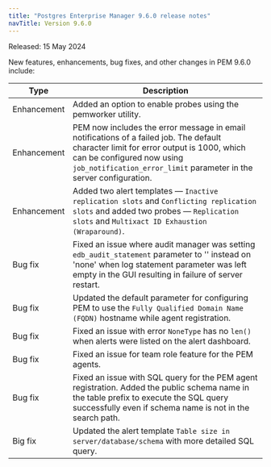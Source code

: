 ```yaml
---
title: "Postgres Enterprise Manager 9.6.0 release notes"
navTitle: Version 9.6.0
---
```


Released: 15 May 2024

New features, enhancements, bug fixes, and other changes in PEM 9.6.0 include:

| Type         | Description                                                                                                                                                                                                                                         |
|--------------|-----------------------------------------------------------------------------------------------------------------------------------------------------------------------------------------------------------------------------------------------------|
| Enhancement  | Added an option to enable probes using the pemworker utility.                                                                                                                                                                                   |
| Enhancement  | PEM now includes the error message in email notifications of a failed job. The default character limit for error output is 1000, which can be configured now using `job_notification_error_limit` parameter in the server configuration. |
| Enhancement  | Added two alert templates &mdash; `Inactive replication slots` and `Conflicting replication slots` and added two probes &mdash; `Replication slots` and `Multixact ID Exhaustion (Wraparound)`.                                                                                                |
| Bug&nbsp;fix | Fixed an issue where audit manager was setting `edb_audit_statement` parameter to '' instead on 'none' when log statement parameter was left empty in the GUI resulting in failure of server restart.                                               |
| Bug&nbsp;fix | Updated the default parameter for configuring PEM to use the `Fully Qualified Domain Name (FQDN)` hostname while agent registration.                                                                                                                |
| Bug&nbsp;fix | Fixed an issue with error `NoneType` has no `len()` when alerts were listed on the alert dashboard.                                                                                                                                                 |
| Bug&nbsp;fix | Fixed an issue for team role feature for the PEM agents.                                                                                                                                                                                            |
| Bug&nbsp;fix | Fixed an issue with SQL query for the PEM agent registration. Added the public schema name in the table prefix to execute the SQL query successfully even if schema name is not in the search path.                                                 |
| Big&nbsp;fix | Updated the alert template `Table size in server/database/schema` with more detailed SQL query.                                                                                                                                                     |